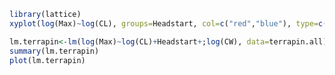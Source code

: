 ```r
library(lattice)
xyplot(log(Max)~log(CL), groups=Headstart, col=c("red","blue"), type=c("p","r"), xlab="Log Carapace Length (mm)", ylab="Log Max Bite Force (N)", data=terrapin.all)
```
```r
lm.terrapin<-lm(log(Max)~log(CL)+Headstart+;log(CW), data=terrapin.all)
summary(lm.terrapin)
plot(lm.terrapin)
```

